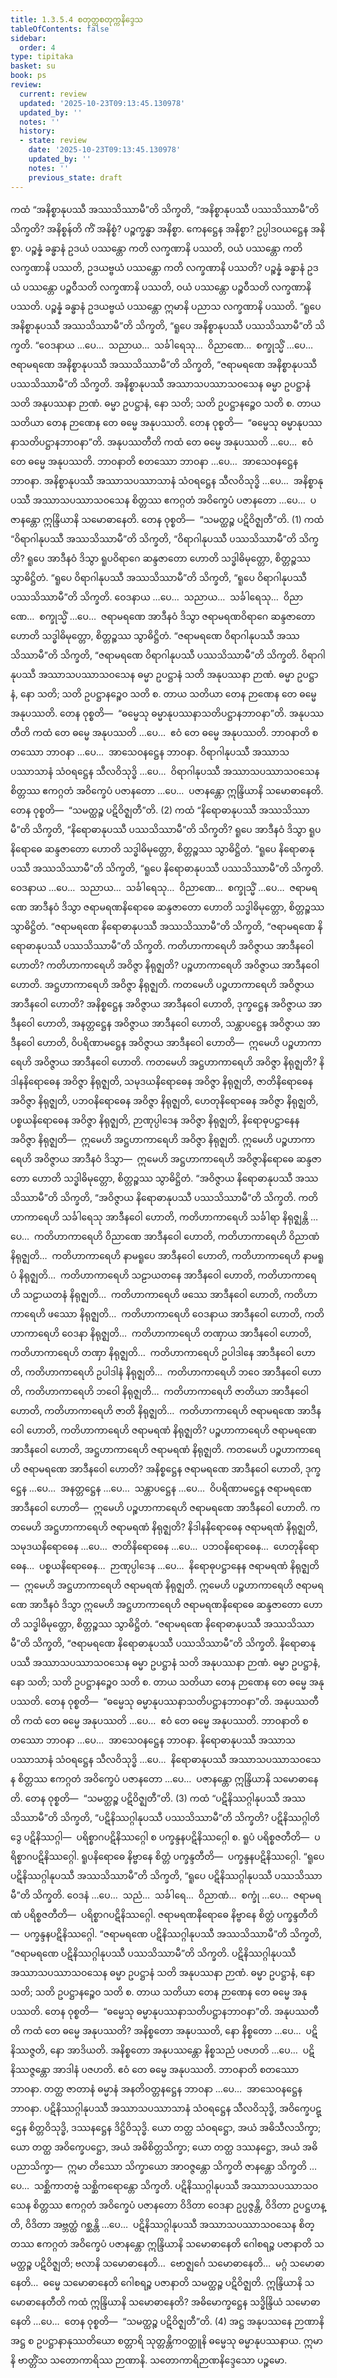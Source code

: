 ```yaml
---
title: 1.3.5.4 စတုတ္ထစတုက္ကနိဒ္ဒေသ
tableOfContents: false
sidebar:
  order: 4
type: tipitaka
basket: su
book: ps
review:
  current: review
  updated: '2025-10-23T09:13:45.130978'
  updated_by: ''
  notes: ''
  history:
  - state: review
    date: '2025-10-23T09:13:45.130978'
    updated_by: ''
    notes: ''
    previous_state: draft
---
```



<ReviewStatus review={frontmatter.review} showDetails={true} />

<HypothesisAnnotation frontmatter={frontmatter} />

<DynamicBreadcrumb />

<Division number="180" book="ps" e="ch" v="26" p="191">

<Paragraph number="979" book="ps">
ကထံ “အနိစ္စာနုပဿီ အဿသိဿာမီ”တိ သိက္ခတိ, “အနိစ္စာနုပဿီ ပဿသိဿာမီ”တိ သိက္ခတိ? <Emphasis>အနိစ္စန်</Emphasis>တိ ကိံ အနိစ္စံ? ပဉ္စက္ခန္ဓာ အနိစ္စာ. ကေနဋ္ဌေန အနိစ္စာ? ဥပ္ပါဒဝယဋ္ဌေန အနိစ္စာ. ပဉ္စန္နံ ခန္ဓာနံ ဥဒယံ ပဿန္တော ကတိ လက္ခဏာနိ ပဿတိ, ဝယံ ပဿန္တော ကတိ လက္ခဏာနိ ပဿတိ, ဥဒယဗ္ဗယံ ပဿန္တော ကတိ လက္ခဏာနိ ပဿတိ? ပဉ္စန္နံ ခန္ဓာနံ ဥဒယံ ပဿန္တော ပဉ္စဝီသတိ လက္ခဏာနိ ပဿတိ, ဝယံ ပဿန္တော ပဉ္စဝီသတိ လက္ခဏာနိ ပဿတိ. ပဉ္စန္နံ ခန္ဓာနံ ဥဒယဗ္ဗယံ ပဿန္တော ဣမာနိ ပညာသ လက္ခဏာနိ ပဿတိ.
</Paragraph>

<Paragraph number="980" book="ps">
“ရူပေ အနိစ္စာနုပဿီ အဿသိဿာမီ”တိ သိက္ခတိ, “ရူပေ အနိစ္စာနုပဿီ ပဿသိဿာမီ”တိ သိက္ခတိ. “ဝေဒနာယ …ပေ…  သညာယ…  သင်္ခါရေသု…  ဝိညာဏေ…  စက္ခုသ္မိံ …ပေ…  ဇရာမရဏေ အနိစ္စာနုပဿီ အဿသိဿာမီ”တိ သိက္ခတိ, “ဇရာမရဏေ အနိစ္စာနုပဿီ ပဿသိဿာမီ”တိ သိက္ခတိ. အနိစ္စာနုပဿီ အဿာသပဿာသဝသေန ဓမ္မာ ဥပဋ္ဌာနံ သတိ အနုပဿနာ ဉာဏံ. ဓမ္မာ ဥပဋ္ဌာနံ, နော သတိ; သတိ ဥပဋ္ဌာနဉ္စေဝ သတိ စ. တာယ သတိယာ တေန ဉာဏေန တေ ဓမ္မေ အနုပဿတိ. တေန ဝုစ္စတိ—  “ဓမ္မေသု ဓမ္မာနုပဿနာသတိပဋ္ဌာနဘာဝနာ”တိ.
</Paragraph>

<Paragraph number="981" book="ps">
<Emphasis>အနုပဿတီ</Emphasis>တိ ကထံ တေ ဓမ္မေ အနုပဿတိ …ပေ…  ဧဝံ တေ ဓမ္မေ အနုပဿတိ. <Emphasis>ဘာဝနာ</Emphasis>တိ စတဿော ဘာဝနာ …ပေ…  အာသေဝနဋ္ဌေန ဘာဝနာ. အနိစ္စာနုပဿီ အဿာသပဿာသာနံ သံဝရဋ္ဌေန သီလဝိသုဒ္ဓိ …ပေ…  အနိစ္စာနုပဿီ အဿာသပဿာသဝသေန စိတ္တဿ ဧကဂ္ဂတံ အဝိက္ခေပံ ပဇာနတော …ပေ…  ပဇာနန္တော ဣန္ဒြိယာနိ သမောဓာနေတိ. တေန ဝုစ္စတိ—  “သမတ္ထဉ္စ ပဋိဝိဇ္ဈတီ”တိ. (1)
</Paragraph>

<Paragraph number="982" book="ps">
ကထံ “ဝိရာဂါနုပဿီ အဿသိဿာမီ”တိ သိက္ခတိ, “ဝိရာဂါနုပဿီ ပဿသိဿာမီ”တိ သိက္ခတိ? ရူပေ အာဒီနဝံ ဒိသွာ ရူပဝိရာဂေ ဆန္ဒဇာတော ဟောတိ သဒ္ဓါဓိမုတ္တော, စိတ္တဉ္စဿ သွာဓိဋ္ဌိတံ. “ရူပေ ဝိရာဂါနုပဿီ အဿသိဿာမီ”တိ သိက္ခတိ, “ရူပေ ဝိရာဂါနုပဿီ ပဿသိဿာမီ”တိ သိက္ခတိ. ဝေဒနာယ …ပေ…  သညာယ…  သင်္ခါရေသု…  ဝိညာဏေ…  စက္ခုသ္မိံ …ပေ…  ဇရာမရဏေ အာဒီနဝံ ဒိသွာ ဇရာမရဏဝိရာဂေ ဆန္ဒဇာတော ဟောတိ သဒ္ဓါဓိမုတ္တော, စိတ္တဉ္စဿ သွာဓိဋ္ဌိတံ. “ဇရာမရဏေ ဝိရာဂါနုပဿီ အဿသိဿာမီ”တိ သိက္ခတိ, “ဇရာမရဏေ ဝိရာဂါနုပဿီ ပဿသိဿာမီ”တိ သိက္ခတိ. ဝိရာဂါနုပဿီ အဿာသပဿာသဝသေန ဓမ္မာ ဥပဋ္ဌာနံ သတိ အနုပဿနာ ဉာဏံ. ဓမ္မာ ဥပဋ္ဌာနံ, နော သတိ; သတိ ဥပဋ္ဌာနဉ္စေဝ သတိ စ. တာယ သတိယာ တေန ဉာဏေန တေ ဓမ္မေ အနုပဿတိ. တေန ဝုစ္စတိ—  “ဓမ္မေသု ဓမ္မာနုပဿနာသတိပဋ္ဌာနဘာဝနာ”တိ.
</Paragraph>

<Paragraph number="983" book="ps">
<Emphasis>အနုပဿတီ</Emphasis>တိ ကထံ တေ ဓမ္မေ အနုပဿတိ …ပေ…  ဧဝံ တေ ဓမ္မေ အနုပဿတိ. <Emphasis>ဘာဝနာ</Emphasis>တိ စတဿော ဘာဝနာ …ပေ…  အာသေဝနဋ္ဌေန ဘာဝနာ. ဝိရာဂါနုပဿီ အဿာသပဿာသာနံ သံဝရဋ္ဌေန သီလဝိသုဒ္ဓိ …ပေ…  ဝိရာဂါနုပဿီ အဿာသပဿာသဝသေန စိတ္တဿ ဧကဂ္ဂတံ အဝိက္ခေပံ ပဇာနတော …ပေ…  ပဇာနန္တော ဣန္ဒြိယာနိ သမောဓာနေတိ. တေန ဝုစ္စတိ—  “သမတ္ထဉ္စ ပဋိဝိဇ္ဈတီ”တိ. (2)
</Paragraph>

<Paragraph number="984" book="ps">
ကထံ “နိရောဓာနုပဿီ အဿသိဿာမီ”တိ သိက္ခတိ, “နိရောဓာနုပဿီ ပဿသိဿာမီ”တိ သိက္ခတိ? ရူပေ အာဒီနဝံ ဒိသွာ ရူပနိရောဓေ ဆန္ဒဇာတော ဟောတိ သဒ္ဓါဓိမုတ္တော, စိတ္တဉ္စဿ သွာဓိဋ္ဌိတံ. “ရူပေ နိရောဓာနုပဿီ အဿသိဿာမီ”တိ သိက္ခတိ, “ရူပေ နိရောဓာနုပဿီ ပဿသိဿာမီ”တိ သိက္ခတိ. ဝေဒနာယ …ပေ…  သညာယ…  သင်္ခါရေသု…  ဝိညာဏေ…  စက္ခုသ္မိံ …ပေ…  ဇရာမရဏေ အာဒီနဝံ ဒိသွာ ဇရာမရဏနိရောဓေ ဆန္ဒဇာတော ဟောတိ သဒ္ဓါဓိမုတ္တော, စိတ္တဉ္စဿ သွာဓိဋ္ဌိတံ. “ဇရာမရဏေ နိရောဓာနုပဿီ အဿသိဿာမီ”တိ သိက္ခတိ, “ဇရာမရဏေ နိရောဓာနုပဿီ ပဿသိဿာမီ”တိ သိက္ခတိ.
</Paragraph>

</Division>
<Division number="181" book="ps" e="ch" v="26" p="193">

<Paragraph number="985" book="ps">
ကတိဟာကာရေဟိ အဝိဇ္ဇာယ အာဒီနဝေါ ဟောတိ? ကတိဟာကာရေဟိ အဝိဇ္ဇာ နိရုဇ္ဈတိ? ပဉ္စဟာကာရေဟိ အဝိဇ္ဇာယ အာဒီနဝေါ ဟောတိ. အဋ္ဌဟာကာရေဟိ အဝိဇ္ဇာ နိရုဇ္ဈတိ.
</Paragraph>

<Paragraph number="986" book="ps">
ကတမေဟိ ပဉ္စဟာကာရေဟိ အဝိဇ္ဇာယ အာဒီနဝေါ ဟောတိ? အနိစ္စဋ္ဌေန အဝိဇ္ဇာယ အာဒီနဝေါ ဟောတိ, ဒုက္ခဋ္ဌေန အဝိဇ္ဇာယ အာဒီနဝေါ ဟောတိ, အနတ္တဋ္ဌေန အဝိဇ္ဇာယ အာဒီနဝေါ ဟောတိ, သန္တာပဋ္ဌေန အဝိဇ္ဇာယ အာဒီနဝေါ ဟောတိ, ဝိပရိဏာမဋ္ဌေန အဝိဇ္ဇာယ အာဒီနဝေါ ဟောတိ—  ဣမေဟိ ပဉ္စဟာကာရေဟိ အဝိဇ္ဇာယ အာဒီနဝေါ ဟောတိ.
</Paragraph>

<Paragraph number="987" book="ps">
ကတမေဟိ အဋ္ဌဟာကာရေဟိ အဝိဇ္ဇာ နိရုဇ္ဈတိ? နိဒါနနိရောဓေန အဝိဇ္ဇာ နိရုဇ္ဈတိ, သမုဒယနိရောဓေန အဝိဇ္ဇာ နိရုဇ္ဈတိ, ဇာတိနိရောဓေန အဝိဇ္ဇာ နိရုဇ္ဈတိ, ပဘဝနိရောဓေန အဝိဇ္ဇာ နိရုဇ္ဈတိ, ဟေတုနိရောဓေန အဝိဇ္ဇာ နိရုဇ္ဈတိ, ပစ္စယနိရောဓေန အဝိဇ္ဇာ နိရုဇ္ဈတိ, ဉာဏုပ္ပါဒေန အဝိဇ္ဇာ နိရုဇ္ဈတိ, နိရောဓုပဋ္ဌာနေန အဝိဇ္ဇာ နိရုဇ္ဈတိ—  ဣမေဟိ အဋ္ဌဟာကာရေဟိ အဝိဇ္ဇာ နိရုဇ္ဈတိ. ဣမေဟိ ပဉ္စဟာကာရေဟိ အဝိဇ္ဇာယ အာဒီနဝံ ဒိသွာ—  ဣမေဟိ အဋ္ဌဟာကာရေဟိ အဝိဇ္ဇာနိရောဓေ ဆန္ဒဇာတော ဟောတိ သဒ္ဓါဓိမုတ္တော, စိတ္တဉ္စဿ သွာဓိဋ္ဌိတံ. “အဝိဇ္ဇာယ နိရောဓာနုပဿီ အဿသိဿာမီ”တိ သိက္ခတိ, “အဝိဇ္ဇာယ နိရောဓာနုပဿီ ပဿသိဿာမီ”တိ သိက္ခတိ.
</Paragraph>

<Paragraph number="988" book="ps">
ကတိဟာကာရေဟိ သင်္ခါရေသု အာဒီနဝေါ ဟောတိ, ကတိဟာကာရေဟိ သင်္ခါရာ နိရုဇ္ဈန္တိ …ပေ…  ကတိဟာကာရေဟိ ဝိညာဏေ အာဒီနဝေါ ဟောတိ, ကတိဟာကာရေဟိ ဝိညာဏံ နိရုဇ္ဈတိ…  ကတိဟာကာရေဟိ နာမရူပေ အာဒီနဝေါ ဟောတိ, ကတိဟာကာရေဟိ နာမရူပံ နိရုဇ္ဈတိ…  ကတိဟာကာရေဟိ သဠာယတနေ အာဒီနဝေါ ဟောတိ, ကတိဟာကာရေဟိ သဠာယတနံ နိရုဇ္ဈတိ…  ကတိဟာကာရေဟိ ဖဿေ အာဒီနဝေါ ဟောတိ, ကတိဟာကာရေဟိ ဖဿော နိရုဇ္ဈတိ…  ကတိဟာကာရေဟိ ဝေဒနာယ အာဒီနဝေါ ဟောတိ, ကတိဟာကာရေဟိ ဝေဒနာ နိရုဇ္ဈတိ…  ကတိဟာကာရေဟိ တဏှာယ အာဒီနဝေါ ဟောတိ, ကတိဟာကာရေဟိ တဏှာ နိရုဇ္ဈတိ…  ကတိဟာကာရေဟိ ဥပါဒါနေ အာဒီနဝေါ ဟောတိ, ကတိဟာကာရေဟိ ဥပါဒါနံ နိရုဇ္ဈတိ…  ကတိဟာကာရေဟိ ဘဝေ အာဒီနဝေါ ဟောတိ, ကတိဟာကာရေဟိ ဘဝေါ နိရုဇ္ဈတိ…  ကတိဟာကာရေဟိ ဇာတိယာ အာဒီနဝေါ ဟောတိ, ကတိဟာကာရေဟိ ဇာတိ နိရုဇ္ဈတိ…  ကတိဟာကာရေဟိ ဇရာမရဏေ အာဒီနဝေါ ဟောတိ, ကတိဟာကာရေဟိ ဇရာမရဏံ နိရုဇ္ဈတိ? ပဉ္စဟာကာရေဟိ ဇရာမရဏေ အာဒီနဝေါ ဟောတိ, အဋ္ဌဟာကာရေဟိ ဇရာမရဏံ နိရုဇ္ဈတိ.
</Paragraph>

<Paragraph number="989" book="ps">
ကတမေဟိ ပဉ္စဟာကာရေဟိ ဇရာမရဏေ အာဒီနဝေါ ဟောတိ? အနိစ္စဋ္ဌေန ဇရာမရဏေ အာဒီနဝေါ ဟောတိ, ဒုက္ခဋ္ဌေန …ပေ…  အနတ္တဋ္ဌေန …ပေ…  သန္တာပဋ္ဌေန …ပေ…  ဝိပရိဏာမဋ္ဌေန ဇရာမရဏေ အာဒီနဝေါ ဟောတိ—  ဣမေဟိ ပဉ္စဟာကာရေဟိ ဇရာမရဏေ အာဒီနဝေါ ဟောတိ.
</Paragraph>

<Paragraph number="990" book="ps">
ကတမေဟိ အဋ္ဌဟာကာရေဟိ ဇရာမရဏံ နိရုဇ္ဈတိ? နိဒါနနိရောဓေန ဇရာမရဏံ နိရုဇ္ဈတိ, သမုဒယနိရောဓေန …ပေ…  ဇာတိနိရောဓေန …ပေ…  ပဘဝနိရောဓေန…  ဟေတုနိရောဓေန…  ပစ္စယနိရောဓေန…  ဉာဏုပ္ပါဒေန …ပေ…  နိရောဓုပဋ္ဌာနေန ဇရာမရဏံ နိရုဇ္ဈတိ—  ဣမေဟိ အဋ္ဌဟာကာရေဟိ ဇရာမရဏံ နိရုဇ္ဈတိ. ဣမေဟိ ပဉ္စဟာကာရေဟိ ဇရာမရဏေ အာဒီနဝံ ဒိသွာ ဣမေဟိ အဋ္ဌဟာကာရေဟိ ဇရာမရဏနိရောဓေ ဆန္ဒဇာတော ဟောတိ သဒ္ဓါဓိမုတ္တော, စိတ္တဉ္စဿ သွာဓိဋ္ဌိတံ. “ဇရာမရဏေ နိရောဓာနုပဿီ အဿသိဿာမီ”တိ သိက္ခတိ, “ဇရာမရဏေ နိရောဓာနုပဿီ ပဿသိဿာမီ”တိ သိက္ခတိ. နိရောဓာနုပဿီ အဿာသပဿာသဝသေန ဓမ္မာ ဥပဋ္ဌာနံ သတိ အနုပဿနာ ဉာဏံ. ဓမ္မာ ဥပဋ္ဌာနံ, နော သတိ; သတိ ဥပဋ္ဌာနဉ္စေဝ သတိ စ. တာယ သတိယာ တေန ဉာဏေန တေ ဓမ္မေ အနုပဿတိ. တေန ဝုစ္စတိ—  “ဓမ္မေသု ဓမ္မာနုပဿနာသတိပဋ္ဌာနဘာဝနာ”တိ.
</Paragraph>

<Paragraph number="991" book="ps">
<Emphasis>အနုပဿတီ</Emphasis>တိ ကထံ တေ ဓမ္မေ အနုပဿတိ …ပေ…  ဧဝံ တေ ဓမ္မေ အနုပဿတိ. <Emphasis>ဘာဝနာ</Emphasis>တိ စတဿော ဘာဝနာ …ပေ…  အာသေဝနဋ္ဌေန ဘာဝနာ. နိရောဓာနုပဿီ အဿာသပဿာသာနံ သံဝရဋ္ဌေန သီလဝိသုဒ္ဓိ …ပေ…  နိရောဓာနုပဿီ အဿာသပဿာသဝသေန စိတ္တဿ ဧကဂ္ဂတံ အဝိက္ခေပံ ပဇာနတော …ပေ…  ပဇာနန္တော ဣန္ဒြိယာနိ သမောဓာနေတိ. တေန ဝုစ္စတိ—  “သမတ္ထဉ္စ ပဋိဝိဇ္ဈတီ”တိ. (3)
</Paragraph>

</Division>
<Division number="182" book="ps" e="ch" v="26" p="195">

<Paragraph number="992" book="ps">
ကထံ “ပဋိနိဿဂ္ဂါနုပဿီ အဿသိဿာမီ”တိ သိက္ခတိ, “ပဋိနိဿဂ္ဂါနုပဿီ ပဿသိဿာမီ”တိ သိက္ခတိ? <Emphasis>ပဋိနိဿဂ္ဂါ</Emphasis>တိ ဒွေ ပဋိနိဿဂ္ဂါ—  ပရိစ္စာဂပဋိနိဿဂ္ဂေါ စ ပက္ခန္ဒနပဋိနိဿဂ္ဂေါ စ. ရူပံ ပရိစ္စဇတီတိ—  ပရိစ္စာဂပဋိနိဿဂ္ဂေါ. ရူပနိရောဓေ နိဗ္ဗာနေ စိတ္တံ ပက္ခန္ဒတီတိ—  ပက္ခန္ဒနပဋိနိဿဂ္ဂေါ. “ရူပေ ပဋိနိဿဂ္ဂါနုပဿီ အဿသိဿာမီ”တိ သိက္ခတိ, “ရူပေ ပဋိနိဿဂ္ဂါနုပဿီ ပဿသိဿာမီ”တိ သိက္ခတိ. ဝေဒနံ …ပေ…  သညံ…  သင်္ခါရေ…  ဝိညာဏံ…  စက္ခုံ …ပေ…  ဇရာမရဏံ ပရိစ္စဇတီတိ—  ပရိစ္စာဂပဋိနိဿဂ္ဂေါ. ဇရာမရဏနိရောဓေ နိဗ္ဗာနေ စိတ္တံ ပက္ခန္ဒတီတိ—  ပက္ခန္ဒနပဋိနိဿဂ္ဂေါ. “ဇရာမရဏေ ပဋိနိဿဂ္ဂါနုပဿီ အဿသိဿာမီ”တိ သိက္ခတိ, “ဇရာမရဏေ ပဋိနိဿဂ္ဂါနုပဿီ ပဿသိဿာမီ”တိ သိက္ခတိ. ပဋိနိဿဂ္ဂါနုပဿီ အဿာသပဿာသဝသေန ဓမ္မာ ဥပဋ္ဌာနံ သတိ အနုပဿနာ ဉာဏံ. ဓမ္မာ ဥပဋ္ဌာနံ, နော သတိ; သတိ ဥပဋ္ဌာနဉ္စေဝ သတိ စ. တာယ သတိယာ တေန ဉာဏေန တေ ဓမ္မေ အနုပဿတိ. တေန ဝုစ္စတိ—  “ဓမ္မေသု ဓမ္မာနုပဿနာသတိပဋ္ဌာနဘာဝနာ”တိ.
</Paragraph>

<Paragraph number="993" book="ps">
<Emphasis>အနုပဿတီ</Emphasis>တိ ကထံ တေ ဓမ္မေ အနုပဿတိ? အနိစ္စတော အနုပဿတိ, နော နိစ္စတော …ပေ…  ပဋိနိဿဇ္ဇတိ, နော အာဒိယတိ. အနိစ္စတော အနုပဿန္တော နိစ္စသညံ ပဇဟတိ …ပေ…  ပဋိနိဿဇ္ဇန္တော အာဒါနံ ပဇဟတိ. ဧဝံ တေ ဓမ္မေ အနုပဿတိ. <Emphasis>ဘာဝနာ</Emphasis>တိ စတဿော ဘာဝနာ. တတ္ထ ဇာတာနံ ဓမ္မာနံ အနတိဝတ္တနဋ္ဌေန ဘာဝနာ …ပေ…  အာသေဝနဋ္ဌေန ဘာဝနာ. ပဋိနိဿဂ္ဂါနုပဿီ အဿာသပဿာသာနံ သံဝရဋ္ဌေန သီလဝိသုဒ္ဓိ, အဝိက္ခေပဋ္ဌေန စိတ္တဝိသုဒ္ဓိ, ဒဿနဋ္ဌေန ဒိဋ္ဌိဝိသုဒ္ဓိ. ယော တတ္ထ သံဝရဋ္ဌော, အယံ အဓိသီလသိက္ခာ; ယော တတ္ထ အဝိက္ခေပဋ္ဌော, အယံ အဓိစိတ္တသိက္ခာ; ယော တတ္ထ ဒဿနဋ္ဌော, အယံ အဓိပညာသိက္ခာ—  ဣမာ တိဿော သိက္ခာယော အာဝဇ္ဇန္တော သိက္ခတိ ဇာနန္တော သိက္ခတိ …ပေ…  သစ္ဆိကာတဗ္ဗံ သစ္ဆိကရောန္တော သိက္ခတိ.
</Paragraph>

<Paragraph number="994" book="ps">
ပဋိနိဿဂ္ဂါနုပဿီ အဿာသပဿာသဝသေန စိတ္တဿ ဧကဂ္ဂတံ အဝိက္ခေပံ ပဇာနတော ဝိဒိတာ ဝေဒနာ ဥပ္ပဇ္ဇန္တိ, ဝိဒိတာ ဥပဋ္ဌဟန္တိ, ဝိဒိတာ အဗ္ဘတ္ထံ ဂစ္ဆန္တိ …ပေ…  ပဋိနိဿဂ္ဂါနုပဿီ အဿာသပဿာသဝသေန စိတ္တဿ ဧကဂ္ဂတံ အဝိက္ခေပံ ပဇာနန္တော ဣန္ဒြိယာနိ သမောဓာနေတိ ဂေါစရဉ္စ ပဇာနာတိ သမတ္ထဉ္စ ပဋိဝိဇ္ဈတိ; ဗလာနိ သမောဓာနေတိ…  ဗောဇ္ဈင်္ဂေ သမောဓာနေတိ…  မဂ္ဂံ သမောဓာနေတိ…  ဓမ္မေ သမောဓာနေတိ ဂေါစရဉ္စ ပဇာနာတိ သမတ္ထဉ္စ ပဋိဝိဇ္ဈတိ.
</Paragraph>

<Paragraph number="995" book="ps">
<Emphasis>ဣန္ဒြိယာနိ သမောဓာနေတီ</Emphasis>တိ ကထံ ဣန္ဒြိယာနိ သမောဓာနေတိ? အဓိမောက္ခဋ္ဌေန သဒ္ဓိန္ဒြိယံ သမောဓာနေတိ …ပေ…  တေန ဝုစ္စတိ—  “သမတ္ထဉ္စ ပဋိဝိဇ္ဈတီ”တိ. (4)
</Paragraph>

<Paragraph number="996" book="ps">
အဋ္ဌ အနုပဿနေ ဉာဏာနိ အဋ္ဌ စ ဥပဋ္ဌာနာနုဿတိယော စတ္တာရိ သုတ္တန္တိကဝတ္ထူနိ ဓမ္မေသု ဓမ္မာနုပဿနာယ. ဣမာနိ ဗာတ္တိံသ သတောကာရိဿ ဉာဏာနိ.

</Paragraph>
</Division>

<Paragraph number="997" type="center" book="ps">
သတောကာရိဉာဏနိဒ္ဒေသော ပဉ္စမော.
</Paragraph>